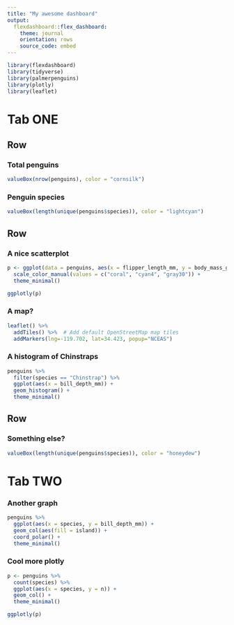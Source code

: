 ```yaml
---
title: "My awesome dashboard"
output: 
  flexdashboard::flex_dashboard:
    theme: journal
    orientation: rows
    source_code: embed
---
```


```r
library(flexdashboard)
library(tidyverse)
library(palmerpenguins)
library(plotly)
library(leaflet)
```

Tab ONE
================================================

Row
--------------------------------

### Total penguins
```r
valueBox(nrow(penguins), color = "cornsilk")
```

### Penguin species
```r
valueBox(length(unique(penguins$species)), color = "lightcyan")
```

Row
--------------------------------

### A nice scatterplot

```r
p <- ggplot(data = penguins, aes(x = flipper_length_mm, y = body_mass_g)) + geom_point(aes(color = species)) +
  scale_color_manual(values = c("coral", "cyan4", "gray30")) +
  theme_minimal()

ggplotly(p)
```

### A map?
```r
leaflet() %>%
  addTiles() %>%  # Add default OpenStreetMap map tiles
  addMarkers(lng=-119.702, lat=34.423, popup="NCEAS")
```

### A histogram of Chinstraps

```r
penguins %>% 
  filter(species == "Chinstrap") %>% 
  ggplot(aes(x = bill_depth_mm)) +
  geom_histogram() + 
  theme_minimal()
```


Row 
------------------------

### Something else? 
```r
valueBox(length(unique(penguins$species)), color = "honeydew")
```


Tab TWO
=====================================

### Another graph
```r
penguins %>% 
  ggplot(aes(x = species, y = bill_depth_mm)) +
  geom_col(aes(fill = island)) +
  coord_polar() + 
  theme_minimal()
```

### Cool more plotly

```r
p <- penguins %>% 
  count(species) %>% 
  ggplot(aes(x = species, y = n)) +
  geom_col() +
  theme_minimal()

ggplotly(p)
```

